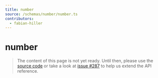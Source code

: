 ```yaml
---
title: number
source: /schemas/number/number.ts
contributors:
  - fabian-hiller
---
```


# number

> The content of this page is not yet ready. Until then, please use the [source code](https://github.com/fabian-hiller/valibot/blob/main/library/src/schemas/number/number.ts) or take a look at [issue #287](https://github.com/fabian-hiller/valibot/issues/287) to help us extend the API reference.
